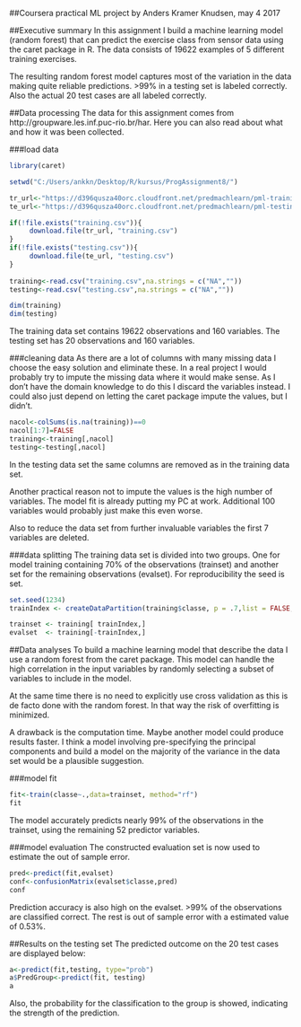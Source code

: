 ##Coursera practical ML project
by Anders Kramer Knudsen, may 4 2017


##Executive summary
In this assignment I build a machine learning model (random forest) that can predict the exercise class from sensor data using the caret package in R. The data consists of 19622 examples of 5 different training exercises. 

The resulting random forest model captures most of the variation in the data making quite reliable predictions. >99% in a testing set is labeled correctly. Also the actual 20 test cases are all labeled correctly.

##Data processing
The data for this assignment comes from http://groupware.les.inf.puc-rio.br/har. Here you can also read about what and how it was been collected.

###load data
```{r}
library(caret)

setwd("C:/Users/ankkn/Desktop/R/kursus/ProgAssignment8/")

tr_url<-"https://d396qusza40orc.cloudfront.net/predmachlearn/pml-training.csv"
te_url<-"https://d396qusza40orc.cloudfront.net/predmachlearn/pml-testing.csv"

if(!file.exists("training.csv")){
     download.file(tr_url, "training.csv")
}
if(!file.exists("testing.csv")){
     download.file(te_url, "testing.csv")
}
 
training<-read.csv("training.csv",na.strings = c("NA",""))
testing<-read.csv("testing.csv",na.strings = c("NA",""))

dim(training)
dim(testing)
```


The training data set contains 19622 observations and 160 variables. The testing set has 20 observations and 160 variables.

###cleaning data
As there are a lot of columns with many missing data I choose the easy solution and eliminate these. In a real project I would probably try to impute the missing data where it would make sense. As I don't have the domain knowledge to do this I discard the variables instead. I could also just depend on letting the caret package impute the values, but I didn't.

```{r}
nacol<-colSums(is.na(training))==0
nacol[1:7]=FALSE
training<-training[,nacol]
testing<-testing[,nacol]
```

In the testing data set the same columns are removed as in the training data set.

Another practical reason not to impute the values is the high number of variables. The model fit is already putting my PC at work. Additional 100 variables would probably just make this even worse.

Also to reduce the data set from further invaluable variables the first 7 variables are deleted.

###data splitting
The training data set is divided into two groups. One for model training containing 70% of the observations (trainset) and another set for the remaining observations (evalset). For reproducibility the seed is set.

```{r}
set.seed(1234)
trainIndex <- createDataPartition(training$classe, p = .7,list = FALSE,times = 1)

trainset <- training[ trainIndex,]
evalset  <- training[-trainIndex,]
```


##Data analyses
To build a machine learning model that describe the data I use a random forest from the caret package. This model can handle the high correlation in the input variables by randomly selecting a subset of variables to include in the model.

At the same time there is no need to explicitly use cross validation as this is de facto done with the random forest. In that way the risk of overfitting is minimized.

A drawback is the computation time. Maybe another model could produce results faster. I think a model involving pre-specifying the principal components and build a model on the majority of the variance in the data set would be a plausible suggestion.

###model fit
```{r}
fit<-train(classe~.,data=trainset, method="rf")
fit
```

The model accurately predicts nearly 99% of the observations in the trainset, using the remaining 52 predictor variables. 

###model evaluation
The constructed evaluation set is now used to estimate the out of sample error.
```{r}
pred<-predict(fit,evalset)
conf<-confusionMatrix(evalset$classe,pred)
conf
```

Prediction accuracy is also high on the evalset. >99% of the observations are classified correct. The rest is out of sample error with a estimated value of 0.53%.

##Results on the testing set
The predicted outcome on the 20 test cases are displayed below:

```{r}
a<-predict(fit,testing, type="prob")
a$PredGroup<-predict(fit, testing)
a
```

Also, the probability for the classification to the group is showed, indicating the strength of the prediction.

